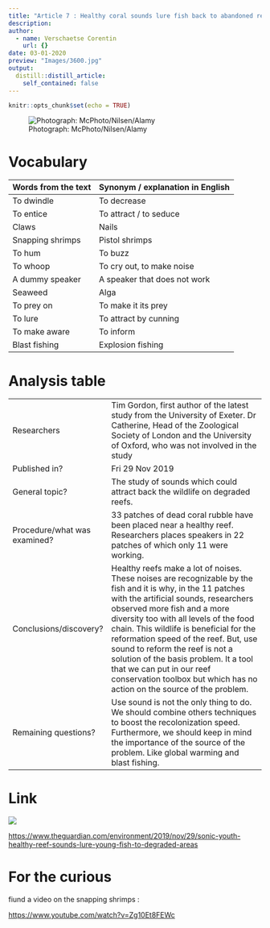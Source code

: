 ```yaml
---
title: "Article 7 : Healthy coral sounds lure fish back to abandoned reefs, study finds"
description: 
author:
  - name: Verschaetse Corentin
    url: {}
date: 03-01-2020
preview: "Images/3600.jpg"
output:
  distill::distill_article:
    self_contained: false
---
```


```r
knitr::opts_chunk$set(echo = TRUE)
```

![Photograph: McPhoto/Nilsen/Alamy ](Images/3600.jpg)

# Vocabulary

| Words from the text  | Synonym / explanation in English |
| -------------------- | -------------------------------- |
| To dwindle           | To decrease                      |
| To entice            | To attract / to seduce           |
| Claws                | Nails                            |
| Snapping shrimps     | Pistol shrimps                   |
| To hum               | To buzz                          |
| To whoop             | To cry out, to make noise        |
| A dummy speaker      | A speaker that does not work     |
| Seaweed              | Alga                             |
| To prey on           | To make it its prey              |
| To lure              | To attract by cunning            |
| To make aware        | To inform                        |
| Blast fishing        | Explosion fishing                |

# Analysis table

|                              |                                                                                                                                                                                                                                                                                                                                                                                                                                                                                                      |
| ---------------------------- | ---------------------------------------------------------------------------------------------------------------------------------------------------------------------------------------------------------------------------------------------------------------------------------------------------------------------------------------------------------------------------------------------------------------------------------------------------------------------------------------------------- |
| Researchers                  | Tim Gordon, first author of the latest study from the University of Exeter. Dr Catherine, Head of the Zoological Society of London and the University of Oxford, who was not involved in the study                                                                                                                                                                                                                                                                                                   |
| Published in?                | Fri 29 Nov 2019                                                                                                                                                                                                                                                                                                                                                                                                                                                                                      |
| General topic?               | The study of sounds which could attract back the wildlife on degraded reefs.                                                                                                                                                                                                                                                                                                                                                                                                                         |
| Procedure/what was examined? | 33 patches of dead coral rubble have been placed near a healthy reef. Researchers places speakers in 22 patches of which only 11 were working.                                                                                                                                                                                                                                                                                                                                                       |
| Conclusions/discovery?       | Healthy reefs make a lot of noises. These noises are recognizable by the fish and it is why, in the 11 patches with the artificial sounds, researchers observed more fish and a more diversity too with all levels of the food chain. This wildlife is beneficial for the reformation speed of the reef. But, use sound to reform the reef is not a solution of the basis problem. It a tool that we can put in our reef conservation toolbox but which has no action on the source of the problem.  |
| Remaining questions?         | Use sound is not the only thing to do. We should combine others techniques to boost the recolonization speed. Furthermore, we should keep in mind the importance of the source of the problem. Like global warming and blast fishing.                                                                                                                                                                                                                                                                |

# Link

![](Images/The_Guardian.svg.png)

<https://www.theguardian.com/environment/2019/nov/29/sonic-youth-healthy-reef-sounds-lure-young-fish-to-degraded-areas>

# For the curious

 fiund a video on the snapping shrimps :
 
 <https://www.youtube.com/watch?v=Zg10Et8FEWc>
